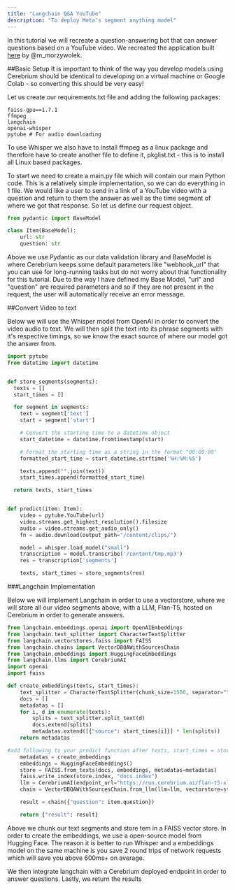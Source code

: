 ```yaml
---
title: "Langchain Q&A YouTube"
description: "To deploy Meta's segment anything model"
---
```


In this tutorial we will recreate a question-answering bot that can answer questions based on a YouTube video. We recreated the application built [here](https://colab.research.google.com/drive/1sKSTjt9cPstl_WMZ86JsgEqFG-aSAwkn?usp=sharing) by @m_morzywolek.

##Basic Setup
It is important to think of the way you develop models using Cerebrium should be identical to developing on a virtual machine or Google Colab - so converting this should be very easy!

Let us create our requirements.txt file and adding the following packages:

```
faiss-gpu==1.7.1
ffmpeg
langchain
openai-whisper
pytube # For audio downloading
```

To use Whisper we also have to install ffmpeg as a linux package and therefore have to create another file to define it, pkglist.txt - this is to install all Linux based packages. 

To start we need to create a main.py file which will contain our main Python code. This is a relatively simple implementation, so we can do everything in 1 file. We would like a user to send in a link of a YouTube video with a question and return to them the answer as well as the time segment of where we got that response.
So let us define our request object.

```python
from pydantic import BaseModel

class Item(BaseModel):
    url: str
    question: str
```

Above we use Pydantic as our data validation library and BaseModel is where Cerebrium keeps some default parameters like "webhook_url" that you can use for long-running tasks but do not worry about that functionality for this tutorial. Due to the way I have defined my Base Model, "url" and "question" are required parameters and so if they are not present in the request, the user will automatically receive an error message. 

##Convert Video to text

Below we will use the Whisper model from OpenAI in order to convert the video audio to text. We will then split the text into its phrase segments with it's respective timings, so we know the exact source of where our model got the answer from.

```python
import pytube 
from datetime import datetime


def store_segments(segments):
  texts = []
  start_times = []

  for segment in segments:
    text = segment['text']
    start = segment['start']

    # Convert the starting time to a datetime object
    start_datetime = datetime.fromtimestamp(start)

    # Format the starting time as a string in the format "00:00:00"
    formatted_start_time = start_datetime.strftime('%H:%M:%S')

    texts.append("".join(text))
    start_times.append(formatted_start_time)

  return texts, start_times


def predict(item: Item):
    video = pytube.YouTube(url)
    video.streams.get_highest_resolution().filesize
    audio = video.streams.get_audio_only()
    fn = audio.download(output_path="/content/clips/")

    model = whisper.load_model("small")
    transcription = model.transcribe('/content/tmp.mp3')
    res = transcription['segments']

    texts, start_times = store_segments(res)

```
###Langchain Implementation

Below we will implement Langchain in order to use a vectorstore, where we will store all our video segments above, with a LLM, Flan-T5, hosted on Cerebrium in order to generate answers.

```python
from langchain.embeddings.openai import OpenAIEmbeddings
from langchain.text_splitter import CharacterTextSplitter
from langchain.vectorstores.faiss import FAISS
from langchain.chains import VectorDBQAWithSourcesChain
from langchain.embeddings import HuggingFaceEmbeddings
from langchain.llms import CerebriumAI
import openai
import faiss

def create_embeddings(texts, start_times):
    text_splitter = CharacterTextSplitter(chunk_size=1500, separator="\n")
    docs = []
    metadatas = []
    for i, d in enumerate(texts):
        splits = text_splitter.split_text(d)
        docs.extend(splits)
        metadatas.extend([{"source": start_times[i]}] * len(splits))
    return metadatas

#add following to your predict function after texts, start_times = store_segments(res)
    metadatas = create_embeddings
    embeddings = HuggingFaceEmbeddings()
    store = FAISS.from_texts(docs, embeddings, metadatas=metadatas)
    faiss.write_index(store.index, "docs.index")
    llm = CerebriumAI(endpoint_url="https://run.cerebrium.ai/flan-t5-xl-webhook/predict")
    chain = VectorDBQAWithSourcesChain.from_llm(llm=llm, vectorstore=store)

    result = chain({"question": item.question})

    return {"result": result}

```

Above we chunk our text segments and store tem in a FAISS vector store. In order to create the embeddings, we use a open-source model from Hugging Face. The reason it is better to run Whisper and a embeddings model on the same machine is you save 2 round trips of network requests which will save you above 600ms+ on average.

We then integrate langchain with a Cerebrium deployed endpoint in order to answer questions. Lastly, we return the results